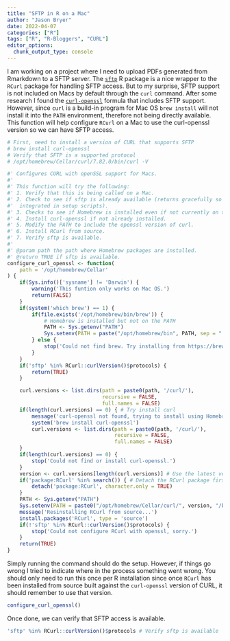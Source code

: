 ```yaml
---
title: "SFTP in R on a Mac"
author: "Jason Bryer"
date: 2022-04-07
categories: ["R"]
tags: ["R", "R-Bloggers", "CURL"]
editor_options: 
  chunk_output_type: console
---
```


I am working on a project where I need to upload PDFs generated from Rmarkdown to a SFTP server. The [`sftp`](https://github.com/stenevang/sftp) R package is a nice wrapper to the `RCurl` package for handling SFTP access. But to my surprise, SFTP support is not included on Macs by default through the `curl` command. After some research I found the [`curl-openssl`](https://stackoverflow.com/questions/34914473/how-do-i-enable-curl-ssl-on-mac-os-x) formula that includes SFTP support. However, since `curl` is a build-in program for Mac OS `brew install` will not install it into the `PATH` environment, therefore not being directly available. This function will help configure `RCurl` on a Mac to use the curl-openssl version so we can have SFTP access.


```r
# First, need to install a version of CURL that supports SFTP
# brew install curl-openssl
# Verify that SFTP is a supported protocol
# /opt/homebrew/Cellar/curl/7.82.0/bin/curl -V

#' Configures CURL with openSSL support for Macs.
#'
#' This function will try the following:
#' 1. Verify that this is being called on a Mac.
#' 2. Check to see if sftp is already available (returns gracefully so to be
#'  integrated in setup scripts).
#' 3. Checks to see if Homebrew is installed even if not currently on the PATH.
#' 4. Install curl-openssl if not already installed.
#' 5. Modify the PATH to include the openssl version of curl.
#' 6. Install RCurl from source.
#' 7. Verify sftp is available.
#'
#' @param path the path where Homebrew packages are installed.
#' @return TRUE if sftp is available.
configure_curl_openssl <- function(
	path = '/opt/homebrew/Cellar'
) {
	if(Sys.info()['sysname'] != 'Darwin') {
		warning('This funtion only works on Mac OS.')
		return(FALSE)
	}
	if(system('which brew') == 1) {
		if(file.exists('/opt/homebrew/bin/brew')) {
			# Homebrew is installed but not on the PATH
			PATH <- Sys.getenv("PATH")
			Sys.setenv(PATH = paste("/opt/homebrew/bin", PATH, sep = ":"))
		} else {
			stop('Could not find brew. Try installing from https://brew.sh')
		}
	}
	if('sftp' %in% RCurl::curlVersion()$protocols) {
		return(TRUE)
	}

	curl.versions <- list.dirs(path = paste0(path, '/curl/'),
							   recursive = FALSE,
							   full.names = FALSE)
	if(length(curl.versions) == 0) { # Try install curl
		message('curl-openssl not found, trying to install using Homebrew...')
		system('brew install curl-openssl')
		curl.versions <- list.dirs(path = paste0(path, '/curl/'),
								   recursive = FALSE,
								   full.names = FALSE)
	}
	if(length(curl.versions) == 0) {
		stop('Could not find or install curl-openssl.')
	}
	version <- curl.versions[length(curl.versions)] # Use the latest version
	if('package:RCurl' %in% search()) { # Detach the RCurl package first
		detach('package:RCurl', character.only = TRUE)
	}
	PATH <- Sys.getenv("PATH")
	Sys.setenv(PATH = paste0("/opt/homebrew/Cellar/curl/", version, "/bin:", PATH))
	message('Resinstalling RCurl from source...')
	install.packages('RCurl', type = 'source')
	if(!'sftp' %in% RCurl::curlVersion()$protocols) {
		stop('Could not configure RCurl with openssl, sorry.')
	}
	return(TRUE)
}
```

Simply running the command should do the setup. However, if things go wrong I tried to indicate where in the process something went wrong. You should only need to run this once per R installation since once `RCurl` has been installed from source built against the `curl-openssl` version of CURL, it should remember to use that version.

```r
configure_curl_openssl()
```

Once done, we can verify that SFTP access is available.

```r
'sftp' %in% RCurl::curlVersion()$protocols # Verify sftp is available
```

